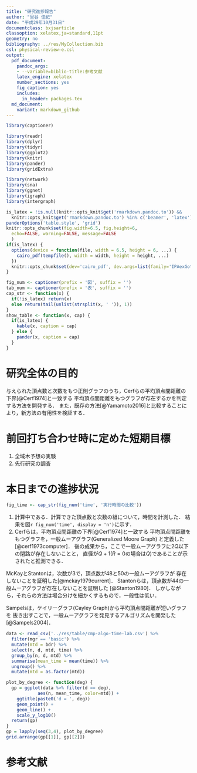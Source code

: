 ```yaml
---
title: "研究進捗報告"
author: "里谷 佳紀"
date: "平成29年10月31日"
documentclass: bxjsarticle
classoption: xelatex,ja=standard,11pt
geometry: no
bibliography: ../res/MyCollection.bib
csl: physical-review-e.csl
output:
  pdf_document:
    pandoc_args:
    - --variable=biblio-title:参考文献
    latex_engine: xelatex
    number_sections: yes
    fig_caption: yes
    includes:
      in_header: packages.tex
  md_document:
    variant: markdown_github
---
```


```r
library(captioner)

library(readr)
library(dplyr)
library(tidyr)
library(ggplot2)
library(knitr)
library(pander)
library(gridExtra)

library(network)
library(sna)
library(ggnet)
library(igraph)
library(intergraph)

is_latex = !is.null(knitr::opts_knit$get('rmarkdown.pandoc.to')) &&
  knitr::opts_knit$get('rmarkdown.pandoc.to') %in% c('beamer', 'latex')
panderOptions('table.style', 'grid')
knitr::opts_chunk$set(fig.width=6.5, fig.height=6,
  echo=FALSE, warning=FALSE, message=FALSE
  )
if(is_latex) {
  options(device = function(file, width = 6.5, height = 6, ...) {
    cairo_pdf(tempfile(), width = width, height = height, ...)
  })
  knitr::opts_chunk$set(dev='cairo_pdf', dev.args=list(family='IPAexGothic'))
}

fig_num <- captioner(prefix = '図', suffix = '')
tab_num <- captioner(prefix = '表', suffix = '')
cap_str <- function(x) {
  if(!is_latex) return(x)
  else return(tail(unlist(strsplit(x, ' ')), 1))
}
show_table <- function(x, cap) {
  if(is_latex) {
    kable(x, caption = cap)
  } else {
    pander(x, caption = cap)
  }
}
```

# 研究全体の目的
与えられた頂点数と次数をもつ正則グラフのうち，Cerfらの平均頂点間距離の下界[@Cerf1974]と一致する
平均頂点間距離をもつグラフが存在するかを判定する方法を開発する．
また，既存の方法[@Yamamoto2016]と比較することにより，新方法の有用性を検証する．

# 前回打ち合わせ時に定めた短期目標
1. 全域木予想の実験
2. 先行研究の調査

# 本日までの進捗状況
```r
fig_time <- cap_str(fig_num('time', '実行時間の比較'))
```
1. 計算中である．計算できた頂点数と次数の組について，時間を計測した．
  結果を図`r fig_num('time', display = 'n')`に示す．
2. Cerfらは，平均頂点間距離の下界[@Cerf1974]と一致する
  平均頂点間距離をもつグラフを，一般ムーアグラフ(Generalized Moore Graph)
  と定義した[@cerf1973computer]．
  後の成果から，ここで一般ムーアグラフに$2Q$以下の閉路が存在しないことと，
  直径が$Q+1$($R=0$の場合は$Q$)であることが示されたと推測できる．

  McKayとStantonは，次数が3で，頂点数が48と50の一般ムーアグラフが
  存在しないことを証明した[@mckay1979current]．
  Stantonらは，頂点数が44の一般ムーアグラフが存在しないことを証明した
  [@Stanton1980]．
  しかしながら，それらの方法は場合分けを細かくするもので，一般性は低い．

  Sampelsは，ケイリーグラフ(Cayley Graph)から平均頂点間距離が短いグラフを
  抜き出すことで，一般ムーアグラフを発見するアルゴリズムを開発した
  [@Sampels2004]．

```r
data <- read_csv('../res/table/cmp-algo-time-lab.csv') %>%
  filter(mgr == 'basic') %>%
  mutate(mtd = bdr) %>%
  select(n, d, mtd, time) %>%
  group_by(n, d, mtd) %>%
  summarise(mean_time = mean(time)) %>%
  ungroup() %>%
  mutate(mtd = as.factor(mtd))

plot_by_degree <- function(deg) {
  gp = ggplot(data %>% filter(d == deg),
            aes(n, mean_time, color=mtd)) +
    ggtitle(paste0('d = ', deg))
    geom_point() +
    geom_line() +
    scale_y_log10()
  return(gp)
}
gp = lapply(seq(3,4), plot_by_degree)
grid.arrange(gp[[1]], gp[[2]])
```

# 参考文献
